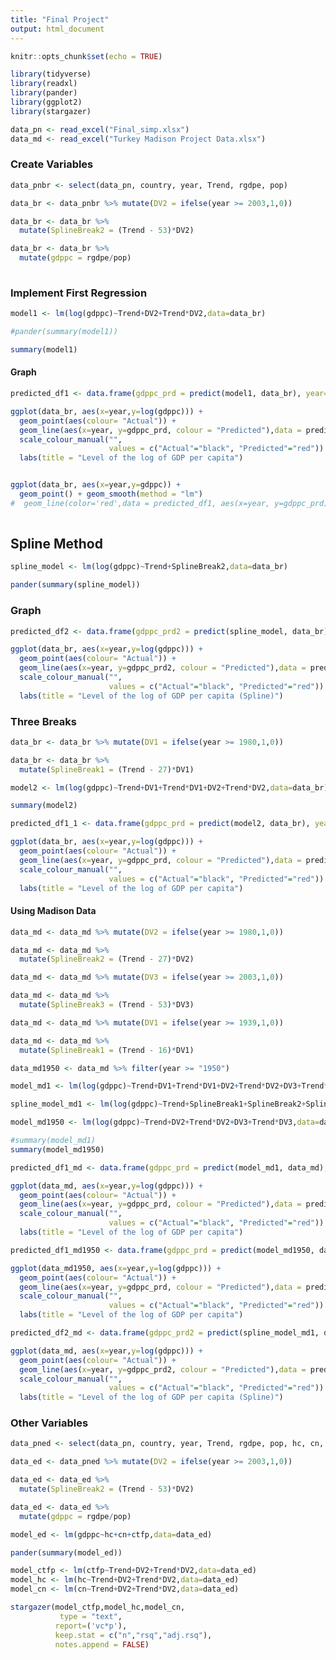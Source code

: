 ```yaml
---
title: "Final Project"
output: html_document
---
```


```r
knitr::opts_chunk$set(echo = TRUE)
```

```r
library(tidyverse)
library(readxl)
library(pander)
library(ggplot2)
library(stargazer)

data_pn <- read_excel("Final_simp.xlsx")
data_md <- read_excel("Turkey Madison Project Data.xlsx")
```

### Create Variables
```r
data_pnbr <- select(data_pn, country, year, Trend, rgdpe, pop)

data_br <- data_pnbr %>% mutate(DV2 = ifelse(year >= 2003,1,0))

data_br <- data_br %>%
  mutate(SplineBreak2 = (Trend - 53)*DV2)

data_br <- data_br %>%
  mutate(gdppc = rgdpe/pop)
  
```

### Implement First Regression
```r
model1 <- lm(log(gdppc)~Trend+DV2+Trend*DV2,data=data_br)

#pander(summary(model1))

summary(model1)
```

#### Graph
```r
predicted_df1 <- data.frame(gdppc_prd = predict(model1, data_br), year=data_br$year)

ggplot(data_br, aes(x=year,y=log(gdppc))) +
  geom_point(aes(colour= "Actual")) +
  geom_line(aes(x=year, y=gdppc_prd, colour = "Predicted"),data = predicted_df1) +
  scale_colour_manual("",
                      values = c("Actual"="black", "Predicted"="red")) +
  labs(title = "Level of the log of GDP per capita")


ggplot(data_br, aes(x=year,y=gdppc)) +
  geom_point() + geom_smooth(method = "lm")
#  geom_line(color='red',data = predicted_df1, aes(x=year, y=gdppc_prd))
  
```

## Spline Method
```r
spline_model <- lm(log(gdppc)~Trend+SplineBreak2,data=data_br)

pander(summary(spline_model))
```

### Graph
```r
predicted_df2 <- data.frame(gdppc_prd2 = predict(spline_model, data_br), year=data_br$year)

ggplot(data_br, aes(x=year,y=log(gdppc))) +
  geom_point(aes(colour= "Actual")) +
  geom_line(aes(x=year, y=gdppc_prd2, colour = "Predicted"),data = predicted_df2) +
  scale_colour_manual("",
                      values = c("Actual"="black", "Predicted"="red")) +
  labs(title = "Level of the log of GDP per capita (Spline)")

```

### Three Breaks
```r
data_br <- data_br %>% mutate(DV1 = ifelse(year >= 1980,1,0))

data_br <- data_br %>%
  mutate(SplineBreak1 = (Trend - 27)*DV1)

model2 <- lm(log(gdppc)~Trend+DV1+Trend*DV1+DV2+Trend*DV2,data=data_br)

summary(model2)

predicted_df1_1 <- data.frame(gdppc_prd = predict(model2, data_br), year=data_br$year)

ggplot(data_br, aes(x=year,y=log(gdppc))) +
  geom_point(aes(colour= "Actual")) +
  geom_line(aes(x=year, y=gdppc_prd, colour = "Predicted"),data = predicted_df1_1) +
  scale_colour_manual("",
                      values = c("Actual"="black", "Predicted"="red")) +
  labs(title = "Level of the log of GDP per capita")

```

#### Using Madison Data
```r
data_md <- data_md %>% mutate(DV2 = ifelse(year >= 1980,1,0))

data_md <- data_md %>%
  mutate(SplineBreak2 = (Trend - 27)*DV2)

data_md <- data_md %>% mutate(DV3 = ifelse(year >= 2003,1,0))

data_md <- data_md %>%
  mutate(SplineBreak3 = (Trend - 53)*DV3)

data_md <- data_md %>% mutate(DV1 = ifelse(year >= 1939,1,0))

data_md <- data_md %>%
  mutate(SplineBreak1 = (Trend - 16)*DV1)

data_md1950 <- data_md %>% filter(year >= "1950")

model_md1 <- lm(log(gdppc)~Trend+DV1+Trend*DV1+DV2+Trend*DV2+DV3+Trend*DV3,data=data_md)

spline_model_md1 <- lm(log(gdppc)~Trend+SplineBreak1+SplineBreak2+SplineBreak3,data=data_md)

model_md1950 <- lm(log(gdppc)~Trend+DV2+Trend*DV2+DV3+Trend*DV3,data=data_md1950)

#summary(model_md1)
summary(model_md1950)

predicted_df1_md <- data.frame(gdppc_prd = predict(model_md1, data_md), year=data_md$year)

ggplot(data_md, aes(x=year,y=log(gdppc))) +
  geom_point(aes(colour= "Actual")) +
  geom_line(aes(x=year, y=gdppc_prd, colour = "Predicted"),data = predicted_df1_md) +
  scale_colour_manual("",
                      values = c("Actual"="black", "Predicted"="red")) +
  labs(title = "Level of the log of GDP per capita")

predicted_df1_md1950 <- data.frame(gdppc_prd = predict(model_md1950, data_md1950), year=data_md1950$year)

ggplot(data_md1950, aes(x=year,y=log(gdppc))) +
  geom_point(aes(colour= "Actual")) +
  geom_line(aes(x=year, y=gdppc_prd, colour = "Predicted"),data = predicted_df1_md1950) +
  scale_colour_manual("",
                      values = c("Actual"="black", "Predicted"="red")) +
  labs(title = "Level of the log of GDP per capita")

predicted_df2_md <- data.frame(gdppc_prd2 = predict(spline_model_md1, data_md), year=data_md$year)

ggplot(data_md, aes(x=year,y=log(gdppc))) +
  geom_point(aes(colour= "Actual")) +
  geom_line(aes(x=year, y=gdppc_prd2, colour = "Predicted"),data = predicted_df2_md) +
  scale_colour_manual("",
                      values = c("Actual"="black", "Predicted"="red")) +
  labs(title = "Level of the log of GDP per capita (Spline)")
```

### Other Variables
```r
data_pned <- select(data_pn, country, year, Trend, rgdpe, pop, hc, cn, ctfp)

data_ed <- data_pned %>% mutate(DV2 = ifelse(year >= 2003,1,0))

data_ed <- data_ed %>%
  mutate(SplineBreak2 = (Trend - 53)*DV2)

data_ed <- data_ed %>%
  mutate(gdppc = rgdpe/pop)
```

```r
model_ed <- lm(gdppc~hc+cn+ctfp,data=data_ed)

pander(summary(model_ed))
```

```r
model_ctfp <- lm(ctfp~Trend+DV2+Trend*DV2,data=data_ed)
model_hc <- lm(hc~Trend+DV2+Trend*DV2,data=data_ed)
model_cn <- lm(cn~Trend+DV2+Trend*DV2,data=data_ed)

stargazer(model_ctfp,model_hc,model_cn,
           type = "text", 
          report=('vc*p'),
          keep.stat = c("n","rsq","adj.rsq"), 
          notes.append = FALSE)
```